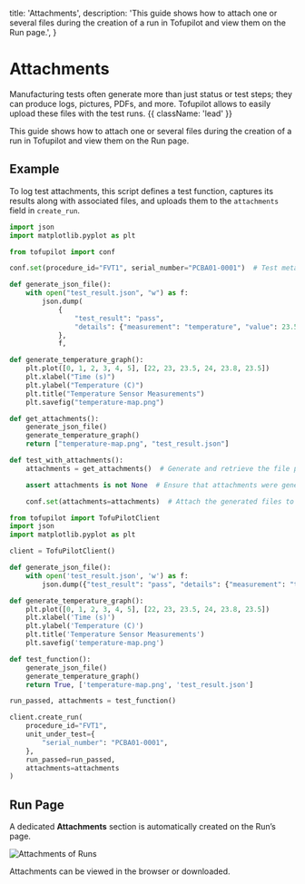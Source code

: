   title: 'Attachments',
  description:
    'This guide shows how to attach one or several files during the creation of a run in Tofupilot and view them on the Run page.',
}

# Attachments

Manufacturing tests often generate more than just status or test steps; they can produce logs, pictures, PDFs, and more. Tofupilot allows to easily upload these files with the test runs. {{ className: 'lead' }}

This guide shows how to attach one or several files during the creation of a run in Tofupilot and view them on the Run page.

## Example

To log test attachments, this script defines a test function, captures its results along with associated files, and uploads them to the `attachments` field in `create_run`.

<CodeGroup label='create_run_with_attachments.py'>

```python {{ title: 'Pytest plugin' }}
import json
import matplotlib.pyplot as plt

from tofupilot import conf

conf.set(procedure_id="FVT1", serial_number="PCBA01-0001")  # Test metadata

def generate_json_file():
    with open("test_result.json", "w") as f:
        json.dump(
            {
                "test_result": "pass",
                "details": {"measurement": "temperature", "value": 23.5},
            },
            f,

def generate_temperature_graph():
    plt.plot([0, 1, 2, 3, 4, 5], [22, 23, 23.5, 24, 23.8, 23.5])
    plt.xlabel("Time (s)")
    plt.ylabel("Temperature (C)")
    plt.title("Temperature Sensor Measurements")
    plt.savefig("temperature-map.png")

def get_attachments():
    generate_json_file()
    generate_temperature_graph()
    return ["temperature-map.png", "test_result.json"]

def test_with_attachments():
    attachments = get_attachments()  # Generate and retrieve the file paths of attachments

    assert attachments is not None  # Ensure that attachments were generated

    conf.set(attachments=attachments)  # Attach the generated files to the test configuration
```

```python {{ title: 'Python client' }}
from tofupilot import TofuPilotClient
import json
import matplotlib.pyplot as plt

client = TofuPilotClient()

def generate_json_file():
    with open('test_result.json', 'w') as f:
        json.dump({"test_result": "pass", "details": {"measurement": "temperature", "value": 23.5}}, f)

def generate_temperature_graph():
    plt.plot([0, 1, 2, 3, 4, 5], [22, 23, 23.5, 24, 23.8, 23.5])
    plt.xlabel('Time (s)')
    plt.ylabel('Temperature (C)')
    plt.title('Temperature Sensor Measurements')
    plt.savefig('temperature-map.png')

def test_function():
    generate_json_file()
    generate_temperature_graph()
    return True, ['temperature-map.png', 'test_result.json']

run_passed, attachments = test_function()

client.create_run(
    procedure_id="FVT1",
    unit_under_test={
        "serial_number": "PCBA01-0001",
    },
    run_passed=run_passed,
    attachments=attachments
)
```

</CodeGroup>

## Run Page

A dedicated **Attachments** section is automatically created on the Run’s page.

<Image src="/run-attachments.png" alt="Attachments of Runs" />

Attachments can be viewed in the browser or downloaded.
